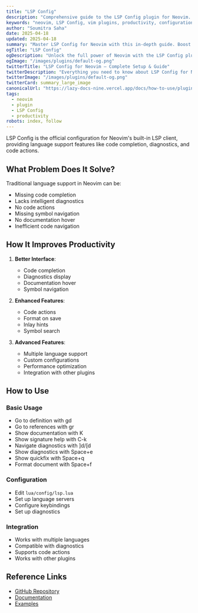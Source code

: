 ```yaml
---
title: "LSP Config"
description: "Comprehensive guide to the LSP Config plugin for Neovim. Learn setup, features, and best practices to enhance your workflow."
keywords: "neovim, LSP Config, vim plugins, productivity, configuration"
author: "Soumitra Saha"
date: 2025-04-18
updated: 2025-04-18
summary: "Master LSP Config for Neovim with this in-depth guide. Boost your coding productivity and editor experience."
ogTitle: "LSP Config"
ogDescription: "Unlock the full power of Neovim with the LSP Config plugin. Step-by-step instructions and expert tips."
ogImage: "/images/plugins/default-og.png"
twitterTitle: "LSP Config for Neovim – Complete Setup & Guide"
twitterDescription: "Everything you need to know about LSP Config for Neovim. Installation, configuration, and pro tips."
twitterImage: "/images/plugins/default-og.png"
twitterCard: summary_large_image
canonicalUrl: "https://lazy-docs-nine.vercel.app/docs/how-to-use/plugins/lsp-config"
tags:
  - neovim
  - plugin
  - LSP Config
  - productivity
robots: index, follow
---
```


LSP Config is the official configuration for Neovim's built-in LSP client, providing language support features like code completion, diagnostics, and code actions.

## What Problem Does It Solve?

Traditional language support in Neovim can be:

- Missing code completion
- Lacks intelligent diagnostics
- No code actions
- Missing symbol navigation
- No documentation hover
- Inefficient code navigation

## How It Improves Productivity

1. **Better Interface**:

   - Code completion
   - Diagnostics display
   - Documentation hover
   - Symbol navigation

2. **Enhanced Features**:

   - Code actions
   - Format on save
   - Inlay hints
   - Symbol search

3. **Advanced Features**:
   - Multiple language support
   - Custom configurations
   - Performance optimization
   - Integration with other plugins

## How to Use

### Basic Usage

- Go to definition with gd
- Go to references with gr
- Show documentation with K
- Show signature help with C-k
- Navigate diagnostics with ]d/[d
- Show diagnostics with Space+e
- Show quickfix with Space+q
- Format document with Space+f

### Configuration

- Edit `lua/config/lsp.lua`
- Set up language servers
- Configure keybindings
- Set up diagnostics

### Integration

- Works with multiple languages
- Compatible with diagnostics
- Supports code actions
- Works with other plugins

## Reference Links

- [GitHub Repository](https://github.com/neovim/nvim-lspconfig)
- [Documentation](https://github.com/neovim/nvim-lspconfig#configuration)
- [Examples](https://github.com/neovim/nvim-lspconfig#commands)
